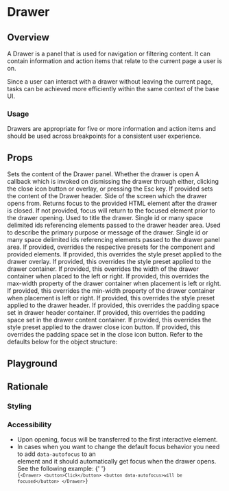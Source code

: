 


# Drawer

## Overview

A Drawer is a panel that is used for navigation or filtering content. It can contain information and action items that relate to the current page a user is on.

Since a user can interact with a drawer without leaving the current page, tasks can be achieved more efficiently within the same context of the base UI.

### Usage

Drawers are appropriate for five or more information and action items and should be used across breakpoints for a consistent user experience.

## Props

<LegacyBlock marginTop="sizing040">
  <Prop name="children" type="Exclude<React.ReactNode, 'undefined'>" required>
    Sets the content of the Drawer panel.
  </Prop>
  <Prop name="open" type="boolean" default={false} required>
    Whether the drawer is open
  </Prop>
  <Prop name="onDismiss" type="function" required>
    A callback which is invoked on dismissing the drawer through either,
    clicking the close icon button or overlay, or pressing the Esc key.
  </Prop>
  <Prop name="header" type="React.ReactNode">
    If provided sets the content of the Drawer header.
  </Prop>
  <Prop name="placement" type="'left'|'right'" default="left">
    Side of the screen which the drawer opens from.
  </Prop>
  <Prop name="restoreFocusTo" type="HTMLElemenet">
    Returns focus to the provided HTML element after the drawer is closed.
    If not provided, focus will return to the focused element prior to the drawer opening.
  </Prop>

  <Prop name="ariaLabelledby" type="string">
    Used to title the drawer. Single id or many space delimited ids referencing
    elements passed to the drawer header area.
  </Prop>
  <Prop name="ariaDescribedby" type="string">
    Used to describe the primary purpose or message of the drawer. Single id or
    many space delimited ids referencing elements passed to the drawer panel
    area.
  </Prop>
  <Prop name="overrides" type="object">
    If provided, overrides the respective presets for the component and provided
    elements.
    <Prop name="overlay" type="object">
      <Prop name="stylePreset" type="MQ<string>">
        If provided, this overrides the style preset applied to the drawer
        overlay.
      </Prop>
    </Prop>
    <Prop name="panel" type="object">
      <Prop name="stylePreset" type="MQ<string>">
        If provided, this overrides the style preset applied to the drawer
        container.
      </Prop>
      <Prop name="size" type="MQ<string>">
        If provided, this overrides the width of the drawer container when
        placed to the left or right.
      </Prop>
      <Prop name="maxSize" type="MQ<string>">
        If provided, this overrides the max-width property of the drawer
        container when placement is left or right.
      </Prop>
      <Prop name="minSize" type="MQ<string>">
        If provided, this overrides the min-width property of the drawer
        container when placement is left or right.
      </Prop>
    </Prop>
    <Prop name="header" type="object">
      <Prop name="stylePreset" type="MQ<string>">
        If provided, this overrides the style preset applied to the drawer
        header.
      </Prop>
      <Prop name="spaceInset" type="MQ<string>">
        If provided, this overrides the padding space set in drawer header
        container.
      </Prop>
    </Prop>
    <Prop name="content" type="object">
      <Prop name="spaceInset" type="MQ<string>">
        If provided, this overrides the padding space set in the drawer content
        container.
      </Prop>
    </Prop>
    <Prop name="closeButton" type="object">
      <Prop name="stylePreset" type="MQ<string>">
        If provided, this overrides the style preset applied to the drawer close
        icon button.
      </Prop>
      <Prop name="spaceInset" type="MQ<string>">
        If provided, this overrides the padding space set in the close icon
        button.
      </Prop>
    </Prop>
    Refer to the defaults below for the object structure:
    <CodeFromDefaultPresets componentName="drawer" />
  </Prop>
</LegacyBlock>

## Playground

## Rationale

### Styling

### Accessibility

- Upon opening, focus will be transferred to the first interactive element.
- In cases when you want to change the default focus behavior you need to add `data-autofocus` to an  
   element and it should automatically get focus when the drawer opens. See the following example:
  {' '}
  <Code>
    {`<Drawer>
  <button>Click</button>
  <button data-autofocus>will be focused</button>
</Drawer>`}
  </Code>
